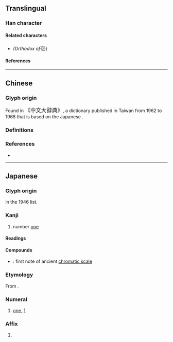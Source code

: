 {{also|壹|弌}}
{{character info/new}}
==Translingual==
{{ja-forms|壱|[[壹]]|[[壹]]}}
{{commonscat}}

===Han character===
{{Han char|rn=33|rad=士|as=04|sn=7|four=40712|canj=GBP|ids=⿳士冖匕}}

====Related characters====
* {{l|mul|[[壹]]}} ''(Orthodox {{w|Traditional Chinese|traditional form}} of ''<big>壱</big>)

====References====
{{Han ref|kx=0243.041|dkj=05647|dj=0483.080|hdz=10428.021|uh=58F1}}

----

==Chinese==

===Glyph origin===
Found in {{w|Zhongwen Da Cidian}} <big>《中文大辭典》</big>, a dictionary published in Taiwan from 1962 to 1968 that is based on the Japanese {{w|Dai Kan-Wa Jiten}}.

===Definitions===
{{zh-see|壹|v}}

===References===
* {{R:twedu|A00834-007}}

----

==Japanese==
{{ja-kanji forms|壱|壹}}

===Glyph origin===
{{Han simp|壹|f=豆|t=匕}} in the 1946 {{w|Tōyō kanji}} list.

===Kanji===
{{ja-kanji|grade=c|rs=士04|kyu=壹}}

# number [[one]] {{qualifier|used in legal documents}}

====Readings====
{{ja-readings
|goon=いち
|kanon=いつ
|kun=ひと-つ
}}

====Compounds====
* {{ja-r|壱%越|いち%こつ}}: first note of ancient [[chromatic scale]]

===Etymology===
{{ja-kanjitab|いち|yomi=goon}}
From {{der|ja|ltc|sort=いち|-}} {{ltc-l|壹}}.

===Numeral===
{{ja-pos|numeral|いち|kyu=壹}}

# [[one]], [[1]] {{qualifier|used in legal documents}}

===Affix===
{{ja-pos|affix|いち|kyu=壹}}

# {{short for|ja|壱岐国||{{w|Iki Province}}|tr=Iki no kuni}}